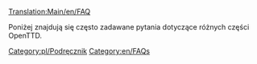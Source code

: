 [[Translation:Main/en/FAQ]]

Poniżej znajdują się często zadawane pytania dotyczące różnych części OpenTTD.
<!--
{{catmore}}
~~~~ -->
[[Category:pl/Podręcznik]]
[[Category:en/FAQs]]